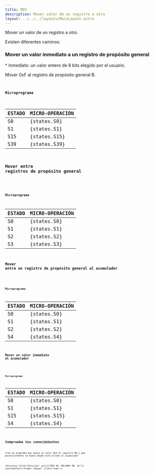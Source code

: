 ```yaml
---
title: MOV
description: Mover valor de un registro a otro
layout: ../../../layouts/MainLayout.astro
---
```



Mover un valor de un registro a otro.

Existen diferentes caminos:

### Mover un valor inmediato a un registro de propósito general

\* Inmediato: un valor entero de 8 bits elegido por el usuario.

Mover 0xF al registro de propósito general B.

<Code
  code="MOV 0F, RB"
  testCodeText="Probar código"
  previewText="Vista previa"
  previewVideoSrc="/assets/video/preview/MOV_0F_RB.webm"
  client:load
/>

#### Microprograma

| ESTADO | MICRO-OPERACIÓN |
| :----- | :-------------- |
| S0     | {states.S0}     |
| S1     | {states.S1}     |
| S15    | {states.S15}    |
| S39    | {states.S39}    |

### Mover entre registros de propósito general

<Code
  code="MOV RB, RC"
  testCodeText="Probar código"
  previewText="Vista previa"
  previewVideoSrc="/assets/video/preview/MOV_RB_RC.webm"
  client:load
/>

#### Microprograma

| ESTADO | MICRO-OPERACIÓN |
| :----- | :-------------- |
| S0     | {states.S0}     |
| S1     | {states.S1}     |
| S2     | {states.S2}     |
| S3     | {states.S3}     |

### Mover entre un registro de propósito general al acumulador

<Code
  code="MOV RB, AC"
  testCodeText="Probar código"
  previewText="Vista previa"
  previewVideoSrc="/assets/video/preview/MOV_RB_AC.webm"
  client:load
/>

#### Microprograma

| ESTADO | MICRO-OPERACIÓN |
| :----- | :-------------- |
| S0     | {states.S0}     |
| S1     | {states.S1}     |
| S2     | {states.S2}     |
| S4     | {states.S4}     |

### Mover un valor inmediato al acumulador

<Code
  code="MOV 0F, AC"
  testCodeText="Probar código"
  previewText="Vista previa"
  previewVideoSrc="/assets/video/preview/MOV_0F_AC.webm"
  client:load
/>

#### Microprograma

| ESTADO | MICRO-OPERACIÓN |
| :----- | :-------------- |
| S0     | {states.S0}     |
| S1     | {states.S1}     |
| S15    | {states.S15}    |
| S4     | {states.S4}     |

## Comprueba tus conocimientos

Crea un programa que mueva un valor 0xA al registro RB y que posteriormente se mueva desde este último al acumulador

<Solution
  title="Solución"
  sol={["MOV 0A, RB\nMOV RB, AC"]}
  testCodeText="Probar código"
  client:load
/>
